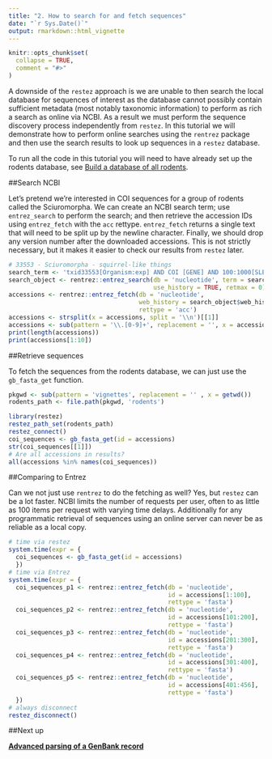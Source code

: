 ```yaml
---
title: "2. How to search for and fetch sequences"
date: "`r Sys.Date()`"
output: rmarkdown::html_vignette
---
```


```r
knitr::opts_chunk$set(
  collapse = TRUE,
  comment = "#>"
)
```

A downside of the `restez` approach is we are unable to then search the local database for sequences of interest as the database cannot possibly contain sufficient metadata (most notably taxonomic information) to perform as rich a search as online via NCBI. As a result we must perform the sequence discovery process independently from `restez`. In this tutorial we will demonstrate how to perform online searches using the `rentrez` package and then use the search results to look up sequences in a `restez` database.

To run all the code in this tutorial you will need to have already set up the rodents database, see [Build a database of all rodents](https://ropensci.github.io/restez/articles/1_rodents.html).

##Search NCBI

Let's pretend we're interested in COI sequences for a group of rodents called the Sciuromorpha. We can create an NCBI search term; use `entrez_search` to perform the search; and then retrieve the accession IDs using `entrez_fetch` with the `acc` rettype. `entrez_fetch` returns a single text that will need to be split up by the newline character. Finally, we should drop any version number after the downloaded accessions. This is not strictly necessary, but it makes it easier to check our results from `restez` later.


```r
# 33553 - Sciuromorpha - squirrel-like things
search_term <- 'txid33553[Organism:exp] AND COI [GENE] AND 100:1000[SLEN]'
search_object <- rentrez::entrez_search(db = 'nucleotide', term = search_term,
                                        use_history = TRUE, retmax = 0)
accessions <- rentrez::entrez_fetch(db = 'nucleotide',
                                    web_history = search_object$web_history,
                                    rettype = 'acc')
accessions <- strsplit(x = accessions, split = '\\n')[[1]]
accessions <- sub(pattern = '\\.[0-9]+', replacement = '', x = accessions)
print(length(accessions))
print(accessions[1:10])
```

##Retrieve sequences

To fetch the sequences from the rodents database, we can just use the `gb_fasta_get` function.

```r
pkgwd <- sub(pattern = 'vignettes', replacement = '' , x = getwd())
rodents_path <- file.path(pkgwd, 'rodents')
```
```r
library(restez)
restez_path_set(rodents_path)
restez_connect()
coi_sequences <- gb_fasta_get(id = accessions)
str(coi_sequences[[1]])
# Are all accessions in results?
all(accessions %in% names(coi_sequences))
```

##Comparing to Entrez

Can we not just use `rentrez` to do the fetching as well? Yes, but `restez` can be a lot faster. NCBI limits the number of requests per user, often to as little as 100 items per request with varying time delays. Additionally for any programmatic retrieval of sequences using an online server can never be as reliable as a local copy.

```r
# time via restez
system.time(expr = {
  coi_sequences <- gb_fasta_get(id = accessions)
  })
# time via Entrez
system.time(expr = {
  coi_sequences_p1 <- rentrez::entrez_fetch(db = 'nucleotide',
                                            id = accessions[1:100],
                                            rettype = 'fasta')
  coi_sequences_p2 <- rentrez::entrez_fetch(db = 'nucleotide',
                                            id = accessions[101:200],
                                            rettype = 'fasta')
  coi_sequences_p3 <- rentrez::entrez_fetch(db = 'nucleotide',
                                            id = accessions[201:300],
                                            rettype = 'fasta')
  coi_sequences_p4 <- rentrez::entrez_fetch(db = 'nucleotide',
                                            id = accessions[301:400],
                                            rettype = 'fasta')
  coi_sequences_p5 <- rentrez::entrez_fetch(db = 'nucleotide',
                                            id = accessions[401:456],
                                            rettype = 'fasta')
  })
# always disconnect
restez_disconnect()
```
<!-- Below is no longer relevant now that the size of sequences in the db has been limited.
##Missing

A user should know that if an ID cannot be found in the local database no error or warning is raised. This is why it can be good practice to test whether all the provided IDs are in the returned named vector. In this example, we can see that not all the accession IDs that were provided are in the returned `coi_sequences`. Why is that?

```r
# Are all accessions in results?
all(accessions %in% names(coi_sequences))
# .... no
```

This is because `restez` only downloads GenBank sequences, and these 'missing' sequence IDs are RefSeq sequences. GenBank, however, acts as the source database for RefSeq -- which is the case for other NCBI databases too -- and all the missing RefSeq sequences can also be found in GenBank under a different ID.

We can look up alternative IDs and test whether they are in our `accesssions` vector, so:

```r
(accessions[!accessions %in% names(coi_sequences)])
# NC* refers to RefSeq sequences and are not available through restez
# The sequence exists in GB under a different id which we can find like so
smmry <- rentrez::entrez_summary(db = 'nucleotide', id = 'NC_027278')
# This ID does exist in our results.
(smmry$assemblyacc %in% accessions)
```
-->
##Next up

**[Advanced parsing of a GenBank record](https://ropensci.github.io/restez/articles/3_parsing.html)**
